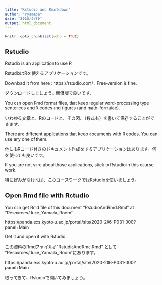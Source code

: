 ```yaml
---
title: "Rstudio and Rmarkdown"
author: "ryamada"
date: "2020/5/29"
output: html_document
---
```


```r
knitr::opts_chunk$set(echo = TRUE)
```

## Rstudio

Rstudio is an application to use R.

RstudioはRを使えるアプリケーションです。

Download it from here : https://rstudio.com/ . Free-version is fine.

ダウンロードしましょう。無償版で良いです。

You can open Rmd format files, that keep regular word-processing type sentences and R codes and figures (and math-formulae).

いわゆる文章と、Rのコードと、その図、（数式も）を書いて保存することができます。

There are different applications that keep documents with R codes. You can use any one of them.

他にもRコード付きのドキュメント作成をするアプリケーションはあります。何を使っても良いです。

If you are not sure about those applications, stick to Rstudio in this course work.

特に好みがなければ、このコースワークではRstudioを使いましょう。

## Open Rmd file with Rstudio

You can get Rmd file of this document "RstudioAndRmd.Rmd" at "Resources/June_Yamada_Room". 

https://panda.ecs.kyoto-u.ac.jp/portal/site/2020-206-P031-000?panel=Main

Get it and open it with Rstudio.

この資料のRmdファイルが"RstudioAndRmd.Rmd" として "Resources/June_Yamada_Room"にあります。

https://panda.ecs.kyoto-u.ac.jp/portal/site/2020-206-P031-000?panel=Main

取ってきて、Rstudioで開いてみましょう。

